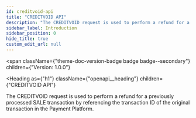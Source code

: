 ```yaml
---
id: creditvoid-api
title: "CREDITVOID API"
description: "The CREDITVOID request is used to perform a refund for a previously processed SALE transaction by referencing the transaction ID of the original transaction in the Payment Platform."
sidebar_label: Introduction
sidebar_position: 0
hide_title: true
custom_edit_url: null
---
```



<span
  className={"theme-doc-version-badge badge badge--secondary"}
  children={"Version: 1.0.0"}
>
</span>

<Heading
  as={"h1"}
  className={"openapi__heading"}
  children={"CREDITVOID API"}
>
</Heading>



The CREDITVOID request is used to perform a refund for a previously processed SALE transaction by referencing the transaction ID of the original transaction in the Payment Platform.



      